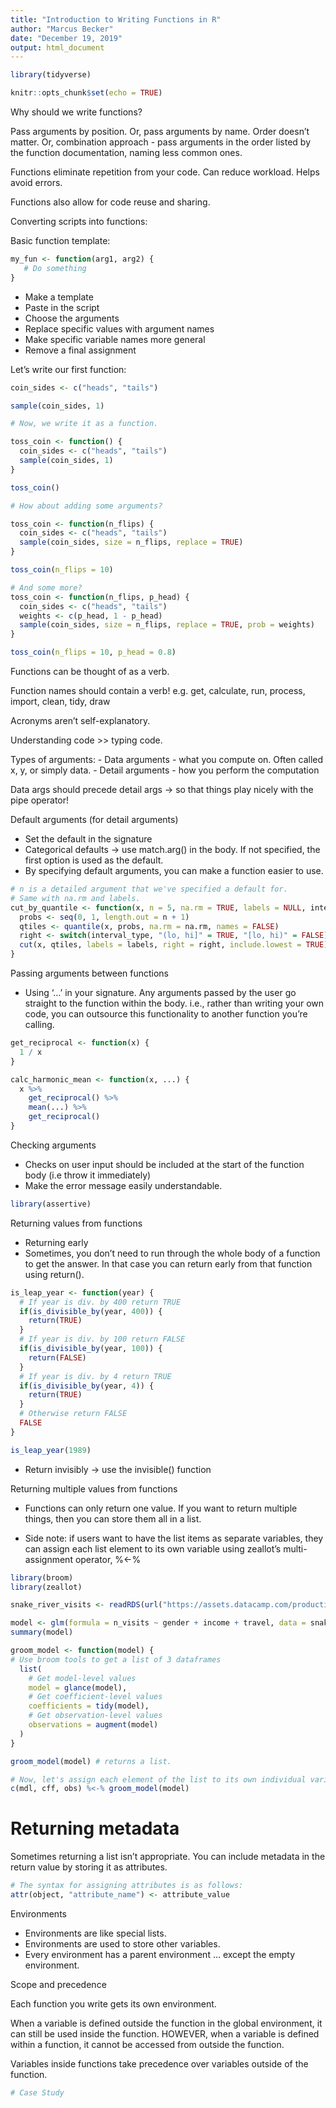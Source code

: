 ```yaml
---
title: "Introduction to Writing Functions in R"
author: "Marcus Becker"
date: "December 19, 2019"
output: html_document
---
```


```r

library(tidyverse)

knitr::opts_chunk$set(echo = TRUE)
```

Why should we write functions?

Pass arguments by position.
Or, pass arguments by name. Order doesn't matter.
Or, combination approach - pass arguments in the order listed by the function documentation, naming less common ones.

Functions eliminate repetition from your code. 
Can reduce workload. 
Helps avoid errors. 

Functions also allow for code reuse and sharing. 

Converting scripts into functions:

Basic function template:

```r

my_fun <- function(arg1, arg2) {
   # Do something
}

```

- Make a template
- Paste in the script
- Choose the arguments
- Replace specific values with argument names
- Make specific variable names more general
- Remove a final assignment

Let's write our first function:

```r

coin_sides <- c("heads", "tails")

sample(coin_sides, 1)

# Now, we write it as a function.

toss_coin <- function() {
  coin_sides <- c("heads", "tails")
  sample(coin_sides, 1)
}

toss_coin()

# How about adding some arguments?

toss_coin <- function(n_flips) {
  coin_sides <- c("heads", "tails")
  sample(coin_sides, size = n_flips, replace = TRUE)
}

toss_coin(n_flips = 10)

# And some more?
toss_coin <- function(n_flips, p_head) {
  coin_sides <- c("heads", "tails")
  weights <- c(p_head, 1 - p_head)
  sample(coin_sides, size = n_flips, replace = TRUE, prob = weights)
}

toss_coin(n_flips = 10, p_head = 0.8)

```

Functions can be thought of as a verb. 

Function names should contain a verb! e.g. get, calculate, run, process, import, clean, tidy, draw

Acronyms aren't self-explanatory.

Understanding code >> typing code.

Types of arguments:
- Data arguments - what you compute on. Often called x, y, or simply data.
- Detail arguments - how you perform the computation

Data args should precede detail args -> so that things play nicely with the pipe operator!

Default arguments (for detail arguments)

- Set the default in the signature 
- Categorical defaults -> use match.arg() in the body. If not specified, the first option is used as the default.
- By specifying default arguments, you can make a function easier to use. 

```r

# n is a detailed argument that we've specified a default for. 
# Same with na.rm and labels. 
cut_by_quantile <- function(x, n = 5, na.rm = TRUE, labels = NULL, interval_type) {
  probs <- seq(0, 1, length.out = n + 1)
  qtiles <- quantile(x, probs, na.rm = na.rm, names = FALSE)
  right <- switch(interval_type, "(lo, hi]" = TRUE, "[lo, hi)" = FALSE)
  cut(x, qtiles, labels = labels, right = right, include.lowest = TRUE)
}

```

Passing arguments between functions

+ Using '...' in your signature. Any arguments passed by the user go straight to the function within the body. i.e., rather than writing your own code, you can outsource this functionality to another function you're calling. 

```r

get_reciprocal <- function(x) {
  1 / x
}

calc_harmonic_mean <- function(x, ...) {
  x %>%
    get_reciprocal() %>%
    mean(...) %>%
    get_reciprocal()
}

```

Checking arguments

- Checks on user input should be included at the start of the function body (i.e throw it immediately)
- Make the error message easily understandable.

```r

library(assertive)

```

Returning values from functions

+ Returning early
- Sometimes, you don't need to run through the whole body of a function to get the answer. In that case you can return early from that function using return().

```r

is_leap_year <- function(year) {
  # If year is div. by 400 return TRUE
  if(is_divisible_by(year, 400)) {
    return(TRUE)
  }
  # If year is div. by 100 return FALSE
  if(is_divisible_by(year, 100)) {
    return(FALSE)
  }
  # If year is div. by 4 return TRUE
  if(is_divisible_by(year, 4)) {
    return(TRUE)
  }
  # Otherwise return FALSE
  FALSE
}

is_leap_year(1989)

```

+ Return invisibly -> use the invisible() function

Returning multiple values from functions

- Functions can only return one value. If you want to return multiple things, then you can store them all in a list.

- Side note: if users want to have the list items as separate variables, they can assign each list element to its own variable using zeallot's multi-assignment operator, %<-%

```r

library(broom)
library(zeallot)

snake_river_visits <- readRDS(url("https://assets.datacamp.com/production/repositories/5028/datasets/a55843f83746968c7f118d82ed727db9c71e891f/snake_river_visits.rds","rb"))

model <- glm(formula = n_visits ~ gender + income + travel, data = snake_river_visits, family = "poisson")
summary(model)

groom_model <- function(model) {
# Use broom tools to get a list of 3 dataframes
  list(
    # Get model-level values
    model = glance(model),
    # Get coefficient-level values
    coefficients = tidy(model),
    # Get observation-level values
    observations = augment(model)
  )
}

groom_model(model) # returns a list.

# Now, let's assign each element of the list to its own individual variable, i.e. multi-assignment
c(mdl, cff, obs) %<-% groom_model(model)

```

# Returning metadata

Sometimes returning a list isn't appropriate. You can include metadata in the return value by storing it as attributes.

```r

# The syntax for assigning attributes is as follows:
attr(object, "attribute_name") <- attribute_value

```

Environments

- Environments are like special lists. 
- Environments are used to store other variables.
- Every environment has a parent environment ... except the empty environment.

Scope and precedence 

Each function you write gets its own environment.

When a variable is defined outside the function in the global environment, it can still be used inside the function.
HOWEVER, when a variable is defined within a function, it cannot be accessed from outside the function.

Variables inside functions take precedence over variables outside of the function.

```r

# Case Study



```



















